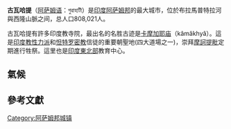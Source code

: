 {{noteTA
|T:zh-hans:古瓦哈蒂;zh-hant:古瓦哈提;
|1:zh-hans:古瓦哈蒂;zh-hant:古瓦哈提;
}}
{{Infobox Indian Jurisdiction 
|native_name=古瓦哈提
|other_name=গুৱাহাটী
|skyline             = Guwahati citysky.jpg
|skyline_caption     = A view of the city
|locator_position=left 
|latd = 26.17|longd=91.77
|state_name=阿萨姆邦
|district=[[Kamrup|Kamrup]] 
|leader_title=Mayor 
|leader_name= Dolly Borah 
|altitude=55
|population_as_of = 2001年
| population_total = 808021  
| population_density = 3935 
|area_magnitude= 
|area_total= 216 
|area_telephone=(91)361 
|postal_code= 781xxx 
|vehicle_code_range=  AS-01 
|website=http://www.guwahatimunicipalcorporation.com/ 
|footnotes = 
}}

'''古瓦哈提'''（[[阿萨姆语|阿萨姆语]]：গুৱাহাটী）是[[印度|印度]][[阿萨姆邦|阿萨姆邦]]的最大城市，位於布拉馬普特拉河與西隆山脈之间，总人口808,021人。

古瓦哈提有許多印度教寺院，最出名的名胜古迹是[[卡摩加耶庙|卡摩加耶庙]]（kâmâkhyâ）。這是[[印度教|印度教]][[性力派|性力派]]和[[怛特罗密教|怛特罗密教]]信徒的重要朝聖地(四大道場之一)，崇拜[[摩訶提毗|摩訶提毗]]定期進行牲祭。這里也是[[印度東北部|印度東北部]]教育中心。

==氣候==
{{Weather box
| location              = 古瓦哈提
| metric first          = Yes
| single line           = Yes
| Jan record high C     = 18
| Feb record high C     = 20
| Mar record high C     = 28
| Apr record high C     = 37
| May record high C     = 38
| Jun record high C     = 40
| Jul record high C     = 37
| Aug record high C     = 35
| Sep record high C     = 33
| Oct record high C     = 32
| Nov record high C     = 28
| Dec record high C     = 25
| year record high C    = 35
| Jan high C            = 19
| Feb high C            = 23
| Mar high C            = 25
| Apr high C            = 29
| May high C            = 31
| Jun high C            = 31
| Jul high C            = 32
| Aug high C            = 32
| Sep high C            = 31
| Oct high C            = 27
| Nov high C            = 24
| Dec high C            = 19
| year high C           = 25
| Jan low C             = 6
| Feb low C             = 9
| Mar low C             = 10
| Apr low C             = 16
| May low C             = 20
| Jun low C             = 20
| Jul low C             = 22
| Aug low C             = 24
| Sep low C             = 21
| Oct low C             = 18
| Nov low C             = 12
| Dec low C             = 8
| year low C            = 11
| Jan record low C      = 3
| Feb record low C      = 5
| Mar record low C      = 6
| Apr record low C      = 9
| May record low C      = 11
| Jun record low C      = 14
| Jul record low C      = 15
| Aug record low C      = 17
| Sep record low C      = 18
| Oct record low C      = 13
| Nov record low C      = 8
| Dec record low C      = 3
| year record low C     = 3
| Jan precipitation mm  = 11.4
| Feb precipitation mm  = 12.8
| Mar precipitation mm  = 57.7
| Apr precipitation mm  = 142.3
| May precipitation mm  = 248.0
| Jun precipitation mm  = 350.1
| Jul precipitation mm  = 353.6
| Aug precipitation mm  = 269.9
| Sep precipitation mm  = 166.2
| Oct precipitation mm  = 79.2
| Nov precipitation mm  = 19.4
| Dec precipitation mm  = 5.1
| year precipitation mm = 1717.7
| source 1              = wunderground.com<ref name=weatherbox>{{cite web | url                   = http://www.wunderground.com/NORMS/DisplayIntlNORMS.asp?CityCode=42182&Units=both | title                   = Historical Weather for Guwahati, India | accessdate                   = 2008-11-27 | publisher                   = Weather Underground | archive-date                   = 2018-12-25 | archive-url                   = https://web.archive.org/web/20181225205210/https://www.wunderground.com/NORMS/DisplayIntlNORMS.asp?CityCode=42182&Units=both%20 | dead-url                   = no }}</ref>
| date                  = 2010年11月}}
==參考文獻==
{{reflist}}

{{Authority control}}
[[Category:阿萨姆邦城镇|Category:阿萨姆邦城镇]]